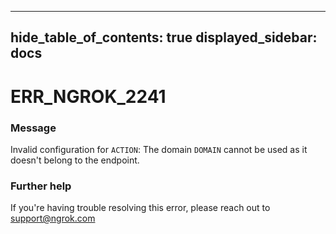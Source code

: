 

---
hide_table_of_contents: true
displayed_sidebar: docs
---


# ERR_NGROK_2241

### Message
Invalid configuration for `ACTION`: The domain `DOMAIN` cannot be used as it doesn't belong to the endpoint.

<ErrorDetails error="err_ngrok_2241" />



### Further help
If you're having trouble resolving this error, please reach out to [support@ngrok.com](mailto:support@ngrok.com?subject=Help%20with%20ERR_NGROK_2241)

